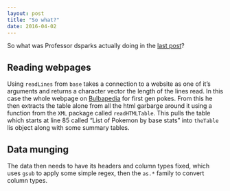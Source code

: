 ```yaml
---
layout: post
title: "So what?"
date: 2016-04-02
---
```

  
So what was Professor dsparks actually doing in the [last post]({{ site.github.url  }}//blog/2016/04/02/ridiculous)?

## Reading webpages

Using `readLines` from `base` takes a connection to a website as one of it's arguments and returns a character vector the length of the lines read. In this case the whole webpage on [Bulbapedia](http://bulbapedia.bulbagarden.net/wiki/List_of_Pok%C3%A9mon_by_base_stats_(Generation_I)) for first gen pokes. From this he then extracts the table alone from all the html garbarge around it using a function from the `XML` package called `readHTMLTable`. This pulls the table which starts at line 85 called "List of Pokemon by base stats" into `theTable` lis object along with some summary tables.

## Data munging

The data then needs to have its headers and column types fixed, which uses `gsub` to apply some simple regex, then the `as.*` family to convert column types.

##
